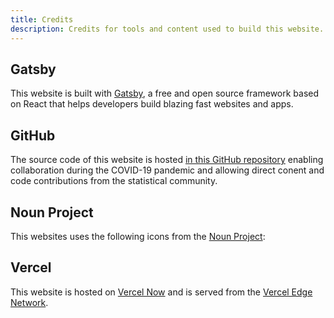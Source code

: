 ```yaml
---
title: Credits
description: Credits for tools and content used to build this website.
---
```



## Gatsby

This website is built with [Gatsby](https://www.gatsbyjs.org/), a free and open
source framework based on React that helps developers build blazing fast
websites and apps.

## GitHub

The source code of this website is hosted
[in this GitHub repository](https://github.com/UNStats/covid-19-response)
enabling collaboration during the COVID-19 pandemic and allowing direct conent
and code contributions from the statistical community.

## Noun Project

This websites uses the following icons from the
[Noun Project](https://thenounproject.com/):

<Grid gap={3} width={64} mb={3}>
  <Link
    href="https://thenounproject.com/browse/?i=2154258"
    sx={{ color: 'primary' }}
  >
    <ContinuityIcon height={64} />
  </Link>
  <Link
    href="https://thenounproject.com/browse/?i=2909082"
    sx={{ color: 'primary' }}
  >
    <WorkRemotelyIcon height={64} />
  </Link>
  <Link
    href="https://thenounproject.com/browse/?i=2223266"
    sx={{ color: 'primary' }}
  >
    <DataSolutionsIcon height={64} />
  </Link>
  <Link
    href="https://thenounproject.com/browse/?i=38245"
    sx={{ color: 'primary' }}
  >
    <OpenDataIcon height={64} />
  </Link>
  <Link
    href="https://thenounproject.com/browse/?i=618963"
    sx={{ color: 'primary' }}
  >
    <WebLinksIcon height={64} />
  </Link>
  <Link
    href="https://thenounproject.com/browse/?i=2690278"
    sx={{ color: 'primary' }}
  >
    <SharingIcon height={64} />
  </Link>
</Grid>

## Vercel

This website is hosted on [Vercel Now](https://vercel.com/home) and is served
from the [Vercel Edge Network](https://vercel.com/edge-network).
